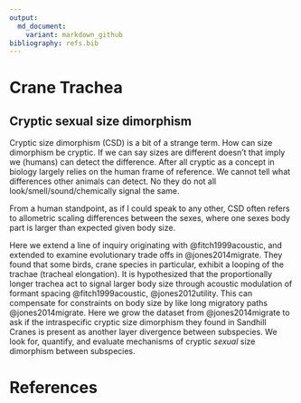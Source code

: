 ```yaml
---
output:
  md_document:
    variant: markdown_github
bibliography: refs.bib  
---
```


# Crane Trachea

## Cryptic sexual size dimorphism

Cryptic size dimorphism (CSD) is a bit of a strange term. How can size dimorphism be cryptic. If we can say sizes are different doesn't that imply we (humans) can detect the difference. After all cryptic as a concept in biology largely relies on the human frame of reference. We cannot tell what differences other animals can detect. No they do not all look/smell/sound/chemically signal the same. 

From a human standpoint, as if I could speak to any other, CSD often refers to allometric scaling differences between the sexes, where one sexes body part is larger than expected given body size.

Here we extend a line of inquiry originating with @fitch1999acoustic, and extended to examine evolutionary trade offs in @jones2014migrate. They found that some birds, crane species in particular, exhibit a looping of the trachae (tracheal elongation). It is hypothesized that the proportionally longer trachea act to signal larger body size through acoustic modulation of formant spacing @fitch1999acoustic, @jones2012utility. This can compensate for constraints on body size by like long migratory paths @jones2014migrate. Here we grow the dataset from @jones2014migrate to ask if the intraspecific cryptic size dimorphism they found in Sandhill Cranes is present as another layer divergence between subspecies. We look for, quantify, and evaluate mechanisms of cryptic *sexual* size dimorphism between subspecies.

# References